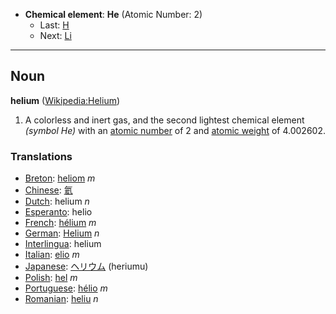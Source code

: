 *'''Chemical element''': '''He''' (Atomic Number: 2)
**Last: [[Hydrogen|H]]
**Next: [[Lithium|Li]]

----
== Noun ==
'''helium''' ([[en:Helium|Wikipedia:Helium]])

# A colorless and inert gas, and the second lightest chemical element ''(symbol He)'' with an [[atomic number]] of 2 and [[atomic weight]] of 4.002602.

===Translations===
*[[Breton]]: [[heliom]] ''m''
*[[Chinese]]: [[氦]]
*[[Dutch]]: helium ''n''
*[[Esperanto]]: helio
*[[French]]: [[hélium]] ''m''
*[[German]]: [[Helium]] ''n''
*[[Interlingua]]: helium
*[[Italian]]: [[elio]] ''m''
*[[Japanese]]: [[ヘリウム]] (heriumu)
*[[Polish]]: [[hel]] ''m''
*[[Portuguese]]: [[hélio]] ''m''
*[[Romanian]]: [[heliu]] ''n''